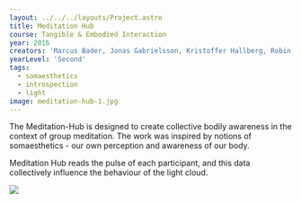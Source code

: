 ---
layout: ../../../layouts/Project.astro
title: Meditation Hub
course: Tangible & Embodied Interaction
year: 2016
creators: 'Marcus Bader, Jonas Gabrielsson, Kristoffer Hallberg, Robin Medin'
yearLevel: 'Second'
tags:
  - somaesthetics
  - introspection
  - light
image: meditation-hub-1.jpg
---


The Meditation-Hub is designed to create collective bodily awareness in the context of group meditation. The work was inspired by notions of somaesthetics - our own perception and awareness of our body.

<MauVideo id="0_f7v59lzf" />

Meditation Hub reads the pulse of each participant, and this data collectively influence the behaviour of the light cloud.

![](meditation-hub-2.jpg)
